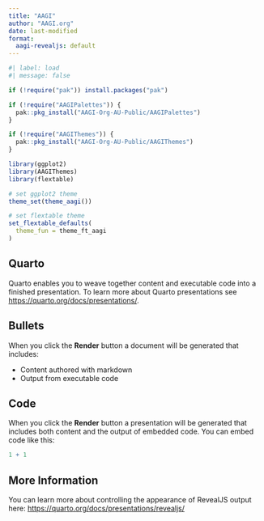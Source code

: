 ```yaml
---
title: "AAGI"
author: "AAGI.org"
date: last-modified
format:
  aagi-revealjs: default
---
```


```r
#| label: load
#| message: false

if (!require("pak")) install.packages("pak")

if (!require("AAGIPalettes")) {
  pak::pkg_install("AAGI-Org-AU-Public/AAGIPalettes")
}

if (!require("AAGIThemes")) {
  pak::pkg_install("AAGI-Org-AU-Public/AAGIThemes")
}

library(ggplot2)
library(AAGIThemes)
library(flextable)

# set ggplot2 theme
theme_set(theme_aagi())

# set flextable theme
set_flextable_defaults(
  theme_fun = theme_ft_aagi
)
```

## Quarto

Quarto enables you to weave together content and executable code into a finished presentation. To learn more about Quarto presentations see <https://quarto.org/docs/presentations/>.

## Bullets

When you click the **Render** button a document will be generated that includes:

-   Content authored with markdown
-   Output from executable code

## Code

When you click the **Render** button a presentation will be generated that includes both content and the output of embedded code. You can embed code like this:

```r
1 + 1
```



## More Information

You can learn more about controlling the appearance of RevealJS output here: <https://quarto.org/docs/presentations/revealjs/>
